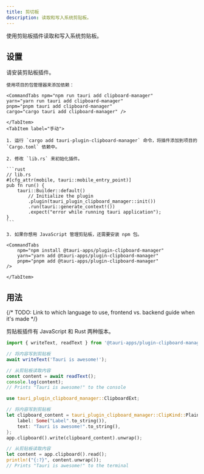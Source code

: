 ```yaml
---
title: 剪切板
description: 读取和写入系统剪贴板。
---
```



<PluginLinks plugin="clipboard-manager" />

使用剪贴板插件读取和写入系统剪贴板。

## 设置

请安装剪贴板插件。

<Tabs>
    <TabItem label="自动">

    使用项目的包管理器来添加依赖：

    <CommandTabs npm="npm run tauri add clipboard-manager"
    yarn="yarn run tauri add clipboard-manager"
    pnpm="pnpm tauri add clipboard-manager"
    cargo="cargo tauri add clipboard-manager" />

    </TabItem>
    <TabItem label="手动">

    1. 运行 `cargo add tauri-plugin-clipboard-manager` 命令，将插件添加到项目的 `Cargo.toml` 依赖中。

    2. 修改 `lib.rs` 来初始化插件。

    ```rust
    // lib.rs
    #[cfg_attr(mobile, tauri::mobile_entry_point)]
    pub fn run() {
        tauri::Builder::default()
            // Initialize the plugin
            .plugin(tauri_plugin_clipboard_manager::init())
            .run(tauri::generate_context!())
            .expect("error while running tauri application");
    }
    ```

    3. 如果你想用 JavaScript 管理剪贴板，还需要安装 npm 包。

    <CommandTabs
        npm="npm install @tauri-apps/plugin-clipboard-manager"
        yarn="yarn add @tauri-apps/plugin-clipboard-manager"
        pnpm="pnpm add @tauri-apps/plugin-clipboard-manager"
    />

    </TabItem>

</Tabs>

## 用法

{/* TODO: Link to which language to use, frontend vs. backend guide when it's made */}

剪贴板插件有 JavaScript 和 Rust 两种版本。

<Tabs>
<TabItem label="JavaScript">

```js
import { writeText, readText } from '@tauri-apps/plugin-clipboard-manager';

// 将内容写到剪贴板
await writeText('Tauri is awesome!');

// 从剪贴板读取内容
const content = await readText();
console.log(content);
// Prints "Tauri is awesome!" to the console
```

</TabItem>
<TabItem label="Rust">

```rust
use tauri_plugin_clipboard_manager::ClipboardExt;

// 将内容写到剪贴板
let clipboard_content = tauri_plugin_clipboard_manager::ClipKind::PlainText {
    label: Some("Label".to_string()),
    text: "Tauri is awesome!".to_string(),
};
app.clipboard().write(clipboard_content).unwrap();

// 从剪贴板读取内容
let content = app.clipboard().read();
println!("{:?}", content.unwrap());
// Prints "Tauri is awesome!" to the terminal


```

</TabItem>
</Tabs>
